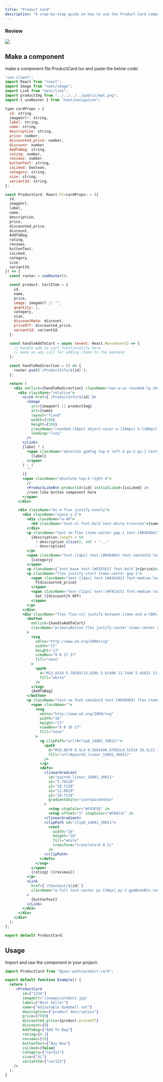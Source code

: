 ```yaml
---
title: "Product Card"
description: "A step-by-step guide on how to use the Product Card component in your project. you can use this product card component if you are using Nextjs or Reactjs with Typescript and Tailwind css for a project."
---
```



### Review

<Frame>
  <img src="/images/productCard.png" style={{ borderRadius: "0.5rem" }} />
</Frame>

## Make a component

make a component file ProductCard.tsx and paste the below code:

```jsx
"use client";
import React from "react";
import Image from "next/image";
import Link from "next/link";
import productImg from "../../../../public/mat.png";
import { useRouter } from "next/navigation";

type cardProps = {
  id: string,
  imageUrl?: string,
  label: string,
  name: string,
  description: string,
  price: number,
  discounted_price: number,
  discount: number,
  AddToBag: string,
  rating: number,
  reviews: number,
  buttonText: string,
  isLiked: boolean,
  category: string,
  size: string,
  variantId: string,
};

const ProductCard: React.FC<cardProps> = ({
  id,
  imageUrl,
  label,
  name,
  description,
  price,
  discounted_price,
  discount,
  AddToBag,
  rating,
  reviews,
  buttonText,
  isLiked,
  category,
  size,
  variantId,
}) => {
  const router = useRouter();

  const product: CartItem = {
    id,
    name,
    price,
    image: imageUrl || "",
    quantity: 1,
    category,
    size,
    discountRate: discount,
    priceOff: discounted_price,
    variantId: variantId,
  };

  const handleAddToCart = async (event: React.MouseEvent) => {
    // handle add to cart functionality here
    // make an api call for adding items to the backend
  };

  const handleRedirection = () => {
    router.push(`/ProductInfo/${id}`);
  };

  return (
    <div onClick={handleRedirection} className="max-w-xs rounded-lg shadow-lg ">
      <div className="relative">
        <Link href={`/ProductInfo/${id}`}>
          <Image
            src={imageUrl || productImg}
            alt={name}
            layout="fixed"
            width={380}
            height={300}
            className="rounded-[16px] object-cover w-[380px] h-[300px] cursor-pointer"
            loading="lazy"
          />
        </Link>
        {label ? (
          <span className="absolute gymTag top-4 left-4 px-2 py-1 text-[#FFFFFF] text-base font-bold">
            {label}
          </span>
        ) : (
          ""
        )}
        <span className="absolute top-4 right-4">
          //
          <ProductLikeBtn productId={id} initialLiked={isLiked} />
          //use like button component here
        </span>
      </div>

      <div className="mt-4 flex justify-evenly">
        <div className="space-y-2">
          <div className="w-40">
            <h4 className="text-xl font-bold text-white truncate">{name}</h4>
          </div>
          <p className="text-sm flex items-center gap-1 text-[#D4D4D4]">
            {description.length > 60
              ? description.slice(0, 48) + "..."
              : description}
          </p>
          <span className="text-[14px] text-[#D4D4D4] font-semibold leading-normal">
            {category}
          </span>
          <p className={`text-base text-[#E5E5E5] font-bold`}>{price}</p>
          <p className="flex justify-start items-center gap-1">
            <span className="text-[14px] text-[#A3A3A3] font-medium leading-normal line-through">
              ₹{discounted_price}
            </span>
            <span className="text-[12px] text-[#FACA15] font-medium leading-normal">
              Get ({discount}% OFF)
            </span>
          </p>
        </div>
        <div className="flex flex-col justify-between items-end w-[80%] gap-7">
          <button
            onClick={handleAddToCart}
            className="primaryButton flex justify-center items-center gap-1 text-[12px] font-normal text-[#FFFFFF] py-2 px-3"
          >
            <svg
              xmlns="http://www.w3.org/2000/svg"
              width="17"
              height="17"
              viewBox="0 0 17 17"
              fill="none"
            >
              <path
                d="M13.8334 5.78265C13.8205 5.61488 13.7446 5.45822 13.6209 5.34409C13.4973 5.22997 13.335 5.16682 13.1668 5.16732H11.1668V4.50065C11.1668 3.79341 10.8858 3.11513 10.3857 2.61503C9.88561 2.11494 9.20734 1.83398 8.50009 1.83398C7.79285 1.83398 7.11457 2.11494 6.61447 2.61503C6.11438 3.11513 5.83343 3.79341 5.83343 4.50065V5.16732H3.83343C3.66516 5.16682 3.50293 5.22997 3.37928 5.34409C3.25563 5.45822 3.17971 5.61488 3.16676 5.78265L2.55743 13.7313C2.54328 13.9145 2.56715 14.0987 2.62754 14.2722C2.68792 14.4457 2.78353 14.6049 2.90835 14.7398C3.03317 14.8746 3.18452 14.9822 3.35289 15.0558C3.52126 15.1293 3.70302 15.1673 3.88676 15.1673H13.1134C13.2971 15.1673 13.4788 15.1293 13.6471 15.0558C13.8154 14.9823 13.9668 14.8747 14.0916 14.74C14.2164 14.6052 14.312 14.4461 14.3724 14.2727C14.4329 14.0992 14.4568 13.9151 14.4428 13.732L13.8334 5.78265ZM7.16676 7.83398C7.16676 8.0108 7.09652 8.18036 6.9715 8.30539C6.84647 8.43041 6.6769 8.50065 6.50009 8.50065C6.32328 8.50065 6.15371 8.43041 6.02869 8.30539C5.90366 8.18036 5.83343 8.0108 5.83343 7.83398V6.50065H7.16676V7.83398ZM7.16676 4.50065C7.16676 4.14703 7.30723 3.80789 7.55728 3.55784C7.80733 3.30779 8.14647 3.16732 8.50009 3.16732C8.85371 3.16732 9.19285 3.30779 9.4429 3.55784C9.69295 3.80789 9.83343 4.14703 9.83343 4.50065V5.16732H7.16676V4.50065ZM11.1668 7.83398C11.1668 8.0108 11.0965 8.18036 10.9715 8.30539C10.8465 8.43041 10.6769 8.50065 10.5001 8.50065C10.3233 8.50065 10.1537 8.43041 10.0287 8.30539C9.90366 8.18036 9.83343 8.0108 9.83343 7.83398V6.50065H11.1668V7.83398Z"
                fill="white"
              />
            </svg>
            {AddToBag}
          </button>
          <p className="text-sm font-semibold text-[#D4D4D4] flex items-center">
            <span className="">
              <svg
                xmlns="http://www.w3.org/2000/svg"
                width="16"
                height="17"
                viewBox="0 0 16 17"
                fill="none"
              >
                <g clipPath="url(#clip0_14081_30621)">
                  <path
                    d="M10.8679 0.5L4 9.56641H6.87891L4.51514 16.5L11.7413 7.48244H8.75337L10.8679 0.5Z"
                    fill="url(#paint0_linear_14081_30621)"
                  />
                </g>
                <defs>
                  <linearGradient
                    id="paint0_linear_14081_30621"
                    x1="3.70226"
                    y1="10.7128"
                    x2="12.0019"
                    y2="10.7134"
                    gradientUnits="userSpaceOnUse"
                  >
                    <stop stopColor="#F43F5E" />
                    <stop offset="1" stopColor="#FB923C" />
                  </linearGradient>
                  <clipPath id="clip0_14081_30621">
                    <rect
                      width="16"
                      height="16"
                      fill="white"
                      transform="translate(0 0.5)"
                    />
                  </clipPath>
                </defs>
              </svg>
            </span>
            {rating} ({reviews})
          </p>
          <Link
            href={`/Checkout/${id}`}
            className="w-full text-center px-[30px] py-2 gymBookBtn text-[14px] leading-[21px] font-medium text-[#FFF] rounded-lg border-[1px] border-[#F43F5E]"
          >
            {buttonText}
          </Link>
        </div>
      </div>
    </div>
  );
};

export default ProductCard;
```

## Usage

Import and use the component in your project:

```jsx
import ProductCard from "@your-path/product-card";

export default function Example() {
  return (
     <ProductCard
        id={"1234"}
        imageUrl="/images/product.jpg"
        label={"Best Seller"}
        name={"Adjustable Dumbbell set"}
        description={"product description"}
        price={7999}
        discounted_price={product.priceOff}
        discount={0}
        AddToBag={"Add To Bag"}
        rating={4.1}
        reviews={18}
        buttonText={"Buy Now"}
        isLiked={false}
        category={"Cardio"}
        size={"XL"}
        variantId={"var123"}
    />
  );
}
```

